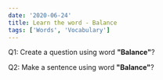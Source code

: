 ```yaml
---
date: '2020-06-24'
title: Learn the word - Balance
tags: ['Words', 'Vocabulary']
---
```


Q1: Create a question using word <strong>"Balance"</strong>?

Q2: Make a sentence using word <strong>"Balance"</strong>?

